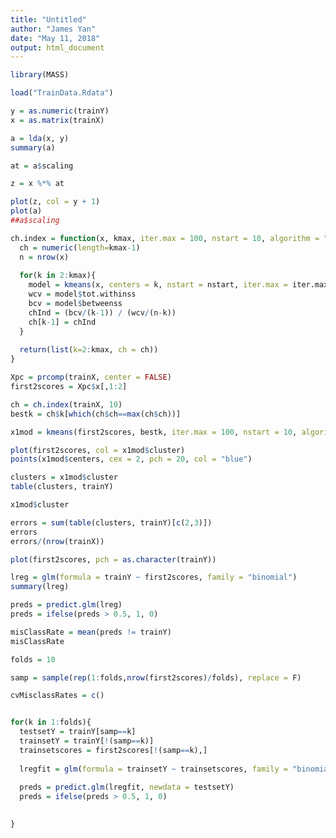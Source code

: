 ```yaml
---
title: "Untitled"
author: "James Yan"
date: "May 11, 2018"
output: html_document
---
```


```r
library(MASS)
```

```r
load("TrainData.Rdata")

y = as.numeric(trainY)
x = as.matrix(trainX)

a = lda(x, y)
summary(a)

at = a$scaling

z = x %*% at

plot(z, col = y + 1)
plot(a)
##a$scaling
```

```r
ch.index = function(x, kmax, iter.max = 100, nstart = 10, algorithm = "Lloyd"){
  ch = numeric(length=kmax-1)
  n = nrow(x)
  
  for(k in 2:kmax){
    model = kmeans(x, centers = k, nstart = nstart, iter.max = iter.max, algorithm = algorithm)
    wcv = model$tot.withinss
    bcv = model$betweenss
    chInd = (bcv/(k-1)) / (wcv/(n-k))
    ch[k-1] = chInd
  }
  
  return(list(k=2:kmax, ch = ch))
}

Xpc = prcomp(trainX, center = FALSE)
first2scores = Xpc$x[,1:2]

ch = ch.index(trainX, 10)
bestk = ch$k[which(ch$ch==max(ch$ch))]

x1mod = kmeans(first2scores, bestk, iter.max = 100, nstart = 10, algorithm = "Lloyd")

plot(first2scores, col = x1mod$cluster)
points(x1mod$centers, cex = 2, pch = 20, col = "blue")

clusters = x1mod$cluster
table(clusters, trainY)

x1mod$cluster

errors = sum(table(clusters, trainY)[c(2,3)])
errors
errors/(nrow(trainX))
```

```r
plot(first2scores, pch = as.character(trainY))

lreg = glm(formula = trainY ~ first2scores, family = "binomial")
summary(lreg)

preds = predict.glm(lreg)
preds = ifelse(preds > 0.5, 1, 0)

misClassRate = mean(preds != trainY)
misClassRate

folds = 10

samp = sample(rep(1:folds,nrow(first2scores)/folds), replace = F)

cvMisclassRates = c()


for(k in 1:folds){
  testsetY = trainY[samp==k]
  trainsetY = trainY[!(samp==k)]
  trainsetscores = first2scores[!(samp==k),]
  
  lregfit = glm(formula = trainsetY ~ trainsetscores, family = "binomial")
  
  preds = predict.glm(lregfit, newdata = testsetY)
  preds = ifelse(preds > 0.5, 1, 0)
  

}
```